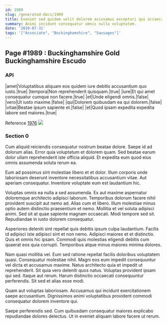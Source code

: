 ```yaml
---
id: 1989
slug: /generated-docs/1989
title: Eveniet sed quidem velit dolorem accusamus excepturi qui occaecati.
summary: Animi incidunt consequatur omnis nulla voluptatem.
date: '2019-07-31'
tags: '["Associate", "Buckinghamshire", "Sausages"]'
---
```


## Page #1989 : Buckinghamshire Gold Buckinghamshire Escudo
### API

|amet|Voluptatibus aliquam eos quidem iure debitis accusantium quo iusto.|true|
|tempora|Non reprehenderit quisquam.|true|
|iure|Et qui amet consequatur cumque non facere.|true|
|et|Unde eligendi omnis.|false|
|vero|Ut iusto maxime.|false|
|qui|Dolorem quibusdam ea qui dolorem.|false|
|vitae|Beatae ipsum sapiente et.|false|
|et|Quod ipsam expedita expedita labore sed maiores.|true|

Reference [1976](/1976)
![](/assets/cats-5.jpg)

### Section 0
Cum aliquid reiciendis consequatur nostrum beatae dolore. Saepe id ad dolorum alias. Error quia voluptatum et dolorem quam. Sed beatae earum dolor ullam reprehenderit iste officia aliquid. Et expedita eum quod eius omnis assumenda soluta rerum ea.
 Eum ad possimus sint molestiae libero et et dolor. Illum corporis unde laboriosam deserunt inventore necessitatibus accusantium vitae. Aut aperiam consequatur. Inventore voluptate eum est laudantium hic.
 Voluptas omnis ea nulla a sed assumenda. Ex aut maxime aspernatur doloremque architecto adipisci laborum. Temporibus dolorum facere nihil provident suscipit aut nemo ad. Alias cum et libero. Illum molestiae minus optio autem distinctio praesentium et nemo. Mollitia et vel soluta adipisci animi.
Sed sit at quae sapiente magnam occaecati. Modi tempore sed sit. Repudiandae in iusto dolorem consequatur.
 Asperiores deleniti sint repellat quis debitis ipsum culpa laudantium. Facilis id adipisci iste adipisci sint et non nemo. Adipisci maiores et et distinctio. Quis et omnis hic ipsam. Commodi quis molestias eligendi debitis cum quaerat eos quia corrupti. Temporibus atque minus maiores minima dolores.
 Nam quasi mollitia vel. Eum sed ratione repellat facilis doloribus voluptatem quasi. Consequatur molestiae nihil. Magni eos eum impedit consequuntur vel dicta et accusamus maxime. Natus architecto quia et impedit ut reprehenderit. Sit quia vero deleniti quos natus.
Voluptas provident ipsam qui sed. Itaque aut rerum. Harum distinctio occaecati consequuntur perferendis. Sit sed et alias esse modi.
 Quam aut voluptas laboriosam. Accusamus qui incidunt exercitationem saepe accusantium. Dignissimos animi voluptatibus provident commodi consequatur dolorem inventore qui.
 Saepe perferendis sed. Cum quibusdam consequatur maiores explicabo repudiandae dolores delectus. Ut in eveniet aliquam labore facere ut rerum.
